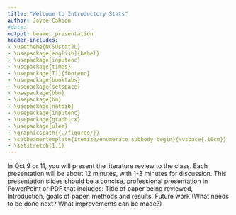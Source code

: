 ```yaml
---
title: "Welcome to Introductory Stats"
author: Joyce Cahoon
#date: 
output: beamer_presentation
header-includes:
- \usetheme{NCSUstatJL}
- \usepackage[english]{babel}
- \usepackage{inputenc}
- \usepackage{times}
- \usepackage[T1]{fontenc}
- \usepackage{booktabs}
- \usepackage{setspace}
- \usepackage{bbm}
- \usepackage{bm}
- \usepackage{natbib}
- \usepackage{inputenc}
- \usepackage{graphicx}
- \usepackage{ulem}
- \graphicspath{{./figures/}}
- \setbeamertemplate{itemize/enumerate subbody begin}{\vspace{.10cm}}
- \setstretch{1.1} 
---
```


In Oct 9 or 11, you will present the literature review to the class. Each presentation will be about 12 minutes, with 1-3 minutes for discussion. This presentation slides should be a concise, professional presentation in PowerPoint or PDF that includes: Title of paper being reviewed, Introduction, goals of paper, methods and results, Future work (What needs to be done next? What improvements can
be made?)
